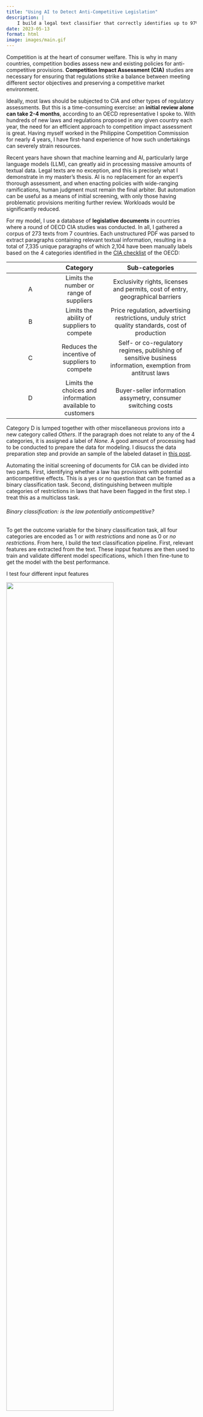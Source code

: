 ```yaml
---
title: "Using AI to Detect Anti-Competitive Legislation"
description: | 
    I build a legal text classifier that correctly identifies up to 97% of paragraphs with potentially problematic provisions.
date: 2023-05-13
format: html
image: images/main.gif
---
```


Competition is at the heart of consumer welfare. This is why in many countries, competition bodies assess new and existing policies for anti-competitive provisions. **Competition Impact Assessment (CIA)** studies are necessary for ensuring that regulations strike a balance between meeting different sector objectives and preserving a competitive market environment.

Ideally, most laws should be subjected to CIA and other types of regulatory assessments. But this is a time-consuming exercise: an **initial review alone can take 2-4 months**, according to an OECD representative I spoke to. With hundreds of new laws and regulations proposed in any given country each year, the need for an efficient approach to competition impact assessment is great. Having myself worked in the Philippine Competition Commission for nearly 4 years, I have first-hand experience of how such undertakings can severely strain resources.

Recent years have shown that machine learning and AI, particularly large language models (LLM), can greatly aid in processing massive amounts of textual data. Legal texts are no exception, and this is precisely what I demonstrate in my master's thesis. AI is no replacement for an expert's thorough assessment, and when enacting policies with wide-ranging ramifications, human judgment must remain the final arbiter. But automation can be useful as a means of initial screening, with only those having problematic provisions meriting further review. Workloads would be significantly reduced.

For my model, I use a database of **legislative documents** in countries where a round of OECD CIA studies was conducted. In all, I gathered a corpus of 273 texts from 7 countries. Each unstructured PDF was parsed to extract paragraphs containing relevant textual information, resulting in a total of 7,335 unique paragraphs of which 2,104 have been manually labels based on the 4 categories identified in the <a class='second-hover' href='https://www.oecd.org/daf/competition/oecd-competition-assessment-checklist-en.pdf'>CIA checklist</a> of the OECD:

|     |                         Category                          |                                               Sub-categories                                                |
|:----------------:|:-----------------:|:---------------------------------:|
|  A  |          Limits the number or range of suppliers          |               Exclusivity rights, licenses and permits, cost of entry, geographical barriers                |
|  B  |        Limits the ability of suppliers to compete         |       Price regulation, advertising restrictions, unduly strict quality standards, cost of production       |
|  C  |       Reduces the incentive of suppliers to compete       | Self- or co-regulatory regimes, publishing of sensitive business information, exemption from antitrust laws |
|  D  | Limits the choices and information available to customers |                        Buyer-seller information assymetry, consumer switching costs                         |

Category D is lumped together with other miscellaneous provions into a new category called *Others*. If the paragraph does not relate to any of the 4 categories, it is assigned a label of *None*. A good amount of processing had to be conducted to prepare the data for modeling. I disucss the data preparation step and provide an sample of the labeled dataset in <a class='second-hover' href='../../datasets/02 thesis/index.qmd'>this post</a>.

Automating the initial screening of documents for CIA can be divided into two parts. First, identifying whether a law has provisions with potential anticompetitive effects. This is a yes or no question that can be framed as a binary classification task. Second, distinguishing between multiple categories of restrictions in laws that have been flagged in the first step. I treat this as a multiclass task. 

###### [Binary classification: is the law potentially anticompetitive?]{.second-color}

To get the outcome variable for the binary classification task, all four categories are encoded as 1 or *with restrictions* and none as 0 or *no restrictions*. From here, I build the text classification pipeline. First, relevant features are extracted from the text. These inpput features are then used to train and validate different model specifications, which I then fine-tune to get the model with the best performance. 

I test four different input features 

![](images/01 binary.png){width="75%" fig-align="center"}

\[Further description of methodology\]

\[Results: binary classifier, full classifier\]

The applications of a text classifier extend beyond competition regulation. The same principle can be used to detect provisions relating to any number of policy outcomes, from climate to migration. Through the creative application of deep learning models, the time spent on repetitive can be greatly reduced, allowing human minds to focus on deeper analytical tasks.

![](images/03 sbert.jpg){width="75%" fig-align="center"}